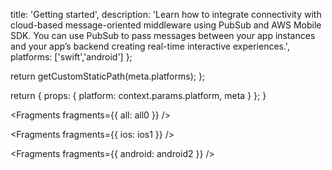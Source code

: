                   
  title: 'Getting started',
  description: 'Learn how to integrate connectivity with cloud-based message-oriented middleware using PubSub and AWS Mobile SDK. You can use PubSub to pass messages between your app instances and your app’s backend creating real-time interactive experiences.',
  platforms: ['swift','android']
};

  return getCustomStaticPath(meta.platforms);
};

  return {
    props: {
      platform: context.params.platform,
      meta
    }
  };
}
          



<Fragments fragments={{ all: all0 }} />


<Fragments fragments={{ ios: ios1 }} />


<Fragments fragments={{ android: android2 }} />

